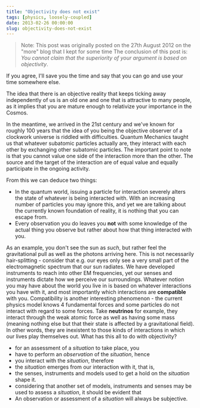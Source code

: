 ```yaml
---
title: "Objectivity does not exist"
tags: [physics, loosely-coupled]
date: 2013-02-26 00:00:00
slug: objectivity-does-not-exist
---
```


> Note: This post was originally posted on the 27th August 2012 on the "more" blog that I kept for some time
The conclusion of this post is: *You cannot claim that the superiority of your argument is based on objectivity*. 

If you agree, I'll save you the time and say that you can go and use your time somewhere else. 

The idea that there is an objective reality that keeps ticking away independently of us is an old one and one that is attractive to many people, as it implies that you are mature enough to relativize your importance in the Cosmos. 

In the meantime, we arrived in the 21st century and we've known for roughly 100 years that the idea of you being the objective observer of a clockwork universe is riddled with difficulties. Quantum Mechanics taught us that whatever subatomic particles actually are, they interact with each other by exchanging other subatomic particles. The important point to note is that you cannot value one side of the interaction more than the other. The source and the target of the interaction are of equal value and equally participate in the ongoing activity.

From this we can deduce two things: 

*   In the quantum world, issuing a particle for interaction severely alters the state of whatever is being interacted with. With an increasing number of particles you may ignore this, and yet we are talking about the currently known foundation of reality, it is nothing that you can escape from.
*   Every observation you do leaves you **not** with some knowledge of the actual thing you observe but rather about how that thing interacted with you.  

As an example, you don't see the sun as *such*, but rather feel the gravitational pull as well as the photons arriving here. This is not necessarily hair-splitting - consider that e.g. our eyes only see a very small part of the electromagnetic spectrum that our sun radiates. We have developed instruments to reach into other EM frequencies, yet our senses and instruments dictate how we perceive our surroundings. Whatever notion you may have about the world you live in is based on whatever interactions you have with it, and most importantly which interactions are **compatible** with you. Compatibility is another interesting phenomenon - the current physics model knows 4 fundamental forces and some particles do not interact with regard to some forces. Take **neutrinos** for example, they interact through the weak atomic force as well as having some mass (meaning nothing else but that their state is affected by a gravitational field). In other words, they are inexistent to those kinds of interactions in which our lives play themselves out. What has this all to do with objectivity? 

*   for an assessment of a *situation* to take place, you
*   have to perform an *observation* of the *situation*, hence
*   you interact with the *situation*, therefore
*   the *situation* emerges from our interaction with it, that is, 
*   the senses, instruments and models used to get a hold on the *situation* shape it.
*   considering that another set of models, instruments and senses may be used to assess a *situation*, it should be evident that
*   An observation or assessment of a *situation* will always be subjective.
